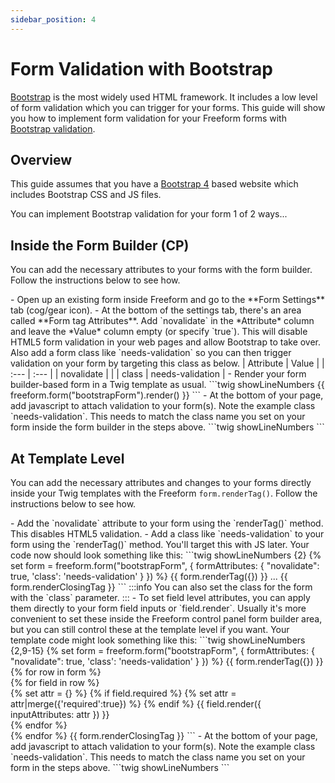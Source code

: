 ```yaml
---
sidebar_position: 4
---
```



# Form Validation with Bootstrap

[Bootstrap](https://getbootstrap.com) is the most widely used HTML framework. It includes a low level of form validation which you can trigger for your forms. This guide will show you how to implement form validation for your Freeform forms with [Bootstrap validation](https://getbootstrap.com/docs/4.1/components./builder/#validation).

## Overview

This guide assumes that you have a [Bootstrap 4](https://getbootstrap.com/docs/4.1/getting-started/introduction/) based website which includes Bootstrap CSS and JS files.

You can implement Bootstrap validation for your form 1 of 2 ways...

## Inside the Form Builder (CP)

You can add the necessary attributes to your forms with the form builder. Follow the instructions below to see how.

<VerticalStepWrapper>
<StepMarkdown>
- Open up an existing form inside Freeform and go to the **Form Settings** tab (cog/gear icon).
- At the bottom of the settings tab, there's an area called **Form tag Attributes**. Add `novalidate` in the *Attribute* column and leave the *Value* column empty (or specify `true`). This will disable HTML5 form validation in your web pages and allow Bootstrap to take over. Also add a form class like `needs-validation` so you can then trigger validation on your form by targeting this class as below.
    | Attribute | Value |
    | :--- | :--- |
    | novalidate | |
    | class | needs-validation |

</StepMarkdown>
<StepMarkdown>
- Render your form builder-based form in a Twig template as usual.
    ```twig showLineNumbers
    {{ freeform.form("bootstrapForm").render() }}
    ```

</StepMarkdown>
<StepMarkdown>
- At the bottom of your page, add javascript to attach validation to your form(s). Note the example class `needs-validation`. This needs to match the class name you set on your form inside the form builder in the steps above.
    ```twig showLineNumbers
    <script>
    // Example starter Javascript for disabling form submissions if there are invalid fields
    (function() {
    'use strict';
    window.addEventListener('load', function() {
        // Fetch all the forms we want to apply custom Bootstrap validation styles to
        var forms = document.getElementsByClassName('needs-validation');
        // Loop over them and prevent submission
        var validation = Array.prototype.filter.call(forms, function(form) {
        form.addEventListener('submit', function(event) {
            if (form.checkValidity() === false) {
            event.preventDefault();
            event.stopPropagation();
            }
            form.classList.add('was-validated');
        }, false);
        });
    }, false);
    })();
    </script>
    ```

</StepMarkdown>

</VerticalStepWrapper>

## At Template Level

You can add the necessary attributes and changes to your forms directly inside your Twig templates with the Freeform `form.renderTag()`. Follow the instructions below to see how.

<VerticalStepWrapper>
<StepMarkdown>
- Add the `novalidate` attribute to your form using the `renderTag()` method. This disables HTML5 validation.
- Add a class like `needs-validation` to your form using the `renderTag()` method. You'll target this with JS later. Your code now should look something like this:
    ```twig showLineNumbers {2}
    {% set form = freeform.form("bootstrapForm", {
        formAttributes: { "novalidate": true, 'class': 'needs-validation' }
    }) %}
    {{ form.renderTag({}) }}
    ...
    {{ form.renderClosingTag }}
    ```
    :::info
    You can also set the class for the form with the `class` parameter.
    :::

</StepMarkdown>
<StepMarkdown>
- To set field level attributes, you can apply them directly to your form field inputs or `field.render`. Usually it's more convenient to set these inside the Freeform control panel form builder area, but you can still control these at the template level if you want. Your template code might look something like this:
    ```twig showLineNumbers {2,9-15}
    {% set form = freeform.form("bootstrapForm", {
        formAttributes: { "novalidate": true, 'class': 'needs-validation' }
    }) %}
    {{ form.renderTag({}) }}
        {% for row in form %}
        <div>
            {% for field in row %}
            <div>
                {% set attr = {} %}
                {% if field.required %}
                    {% set attr = attr|merge({'required':true}) %}
                {% endif %}
                {{ field.render({
                    inputAttributes: attr
                }) }}
            </div>
            {% endfor %}
        </div>
        {% endfor %}
    {{ form.renderClosingTag }}
    ```

</StepMarkdown>
<StepMarkdown>
- At the bottom of your page, add javascript to attach validation to your form(s). Note the example class `needs-validation`. This needs to match the class name you set on your form in the steps above.
    ```twig showLineNumbers
    <script>
    // Example starter Javascript for disabling form submissions if there are invalid fields
    (function() {
    'use strict';
    window.addEventListener('load', function() {
        // Fetch all the forms we want to apply custom Bootstrap validation styles to
        var forms = document.getElementsByClassName('needs-validation');
        // Loop over them and prevent submission
        var validation = Array.prototype.filter.call(forms, function(form) {
        form.addEventListener('submit', function(event) {
            if (form.checkValidity() === false) {
            event.preventDefault();
            event.stopPropagation();
            }
            form.classList.add('was-validated');
        }, false);
        });
    }, false);
    })();
    </script>
    ```
</StepMarkdown>
</VerticalStepWrapper>

